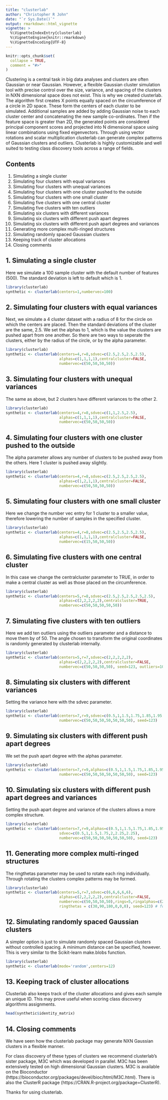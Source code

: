 ```yaml
---
title: "clusterlab"
author: "Christopher R John"
date: "`r Sys.Date()`"
output: rmarkdown::html_vignette
vignette: >
  %\VignetteIndexEntry{clusterlab}
  %\VignetteEngine{knitr::rmarkdown}
  %\VignetteEncoding{UTF-8}
---
```


```r
knitr::opts_chunk$set(
  collapse = TRUE,
  comment = "#>"
)
```

Clustering is a central task in big data analyses and clusters are often Gaussian or near Gaussian. However, a flexible Gaussian cluster simulation tool with precise control over the size, variance, and spacing of the clusters in NXN dimensional space does not exist. This is why we created clusterlab. The algorithm first creates X points equally spaced on the circumference of a circle in 2D space. These form the centers of each cluster to be simulated. Additional samples are added by adding Gaussian noise to each cluster center and concatenating the new sample co-ordinates. Then if the feature space is greater than 2D, the generated points are considered principal component scores and projected into N dimensional space using linear combinations using fixed eigenvectors. Through using vector rotations and scalar multiplication clusterlab can generate complex patterns of Gaussian clusters and outliers. Clusterlab is highly customizable and well suited to testing class discovery tools across a range of fields.

## Contents

1. Simulating a single cluster
2. Simulating four clusters with equal variances
3. Simulating four clusters with unequal variances
4. Simulating four clusters with one cluster pushed to the outside
5. Simulating four clusters with one small cluster
6. Simulating five clusters with one central cluster
7. Simulating five clusters with ten outliers
8. Simulating six clusters with different variances
9. Simulating six clusters with different push apart degrees
10. Simulating six clusters with different push apart degrees and variances
11. Generating more complex multi-ringed structures
12. Simulating randomly spaced Gaussian clusters
13. Keeping track of cluster allocations
14. Closing comments

## 1. Simulating a single cluster

Here we simulate a 100 sample cluster with the default number of features (500). The standard deviation is left to default which is 1.

```r
library(clusterlab)
synthetic <- clusterlab(centers=1,numbervec=100)
```

## 2. Simulating four clusters with equal variances

Next, we simulate a 4 cluster dataset with a radius of 8 for the circle on which the centers are placed. Then the standard deviations of the cluster are the same, 2.5. We set the alphas to 1, which is the value the clusters are pushed apart from one another. So there are two ways to seperate the clusters, either by the radius of the circle, or by the alpha parameter.

```r
library(clusterlab)
synthetic <- clusterlab(centers=4,r=8,sdvec=c(2.5,2.5,2.5,2.5),   
                        alphas=c(1,1,1,1),centralcluster=FALSE,   
                        numbervec=c(50,50,50,50))
```

## 3. Simulating four clusters with unequal variances

The same as above, but 2 clusters have different variances to the other 2.

```r
library(clusterlab)
synthetic <- clusterlab(centers=4,r=8,sdvec=c(1,1,2.5,2.5),   
                        alphas=c(1,1,1,1),centralcluster=FALSE,   
                        numbervec=c(50,50,50,50))
```

## 4. Simulating four clusters with one cluster pushed to the outside

The alpha parameter allows any number of clusters to be pushed away from the others. Here 1 cluster is pushed away slightly.

```r
library(clusterlab)
synthetic <- clusterlab(centers=4,r=8,sdvec=c(2.5,2.5,2.5,2.5),   
                        alphas=c(1,2,1,1),centralcluster=FALSE,   
                        numbervec=c(50,50,50,50))
```

## 5. Simulating four clusters with one small cluster

Here we change the number vec entry for 1 cluster to a smaller value, therefore lowering the number of samples in the specified cluster.

```r
library(clusterlab)
synthetic <- clusterlab(centers=4,r=8,sdvec=c(2.5,2.5,2.5,2.5),   
                        alphas=c(1,1,1,1),centralcluster=FALSE,   
                        numbervec=c(15,50,50,50))
```

## 6. Simulating five clusters with one central cluster

In this case we change the centralcluster parameter to TRUE, in order to make a central cluster as well as those placed on the circumference.

```r
library(clusterlab)
synthetic <- clusterlab(centers=5,r=8,sdvec=c(2.5,2.5,2.5,2.5,2.5),   
                        alphas=c(2,2,2,2,2),centralcluster=TRUE,   
                        numbervec=c(50,50,50,50,50))
```

## 7. Simulating five clusters with ten outliers

Here we add ten outliers using the outliers parameter and a distance to move them by of 50. The angle chosen to transform the original coordinates is randomly generated by clusterlab internally.

```r
library(clusterlab)
synthetic <- clusterlab(centers=5,r=7,sdvec=c(2,2,2,2,2),   
                        alphas=c(2,2,2,2,2),centralcluster=FALSE,   
                        numbervec=c(50,50,50,50), seed=123, outliers=10, outlierdist = 20)
```

## 8. Simulating six clusters with different variances

Setting the variance here with the sdvec parameter.

```r
library(clusterlab)
synthetic <- clusterlab(centers=7,r=9,sdvec=c(0.5,1,1.5,1.75,1.85,1.95,2.05),   
                        numbervec=c(50,50,50,50,50,50,50), seed=123)
```

## 9. Simulating six clusters with different push apart degrees

We set the push apart degree with the alphas parameter.

```r
library(clusterlab)
synthetic <- clusterlab(centers=7,r=9,alphas=c(0.5,1,1.5,1.75,1.85,1.95,2.05),   
                        numbervec=c(50,50,50,50,50,50,50), seed=123)
```

## 10. Simulating six clusters with different push apart degrees and variances

Setting the push apart degree and variance of the clusters allows a more complex structure.

```r
library(clusterlab)
synthetic <- clusterlab(centers=7,r=9,alphas=c(0.5,1,1.5,1.75,1.85,1.95,2.05), 
                        sdvec=c(0.5,1,1.5,1.75,2,2.25,2.25),
                        numbervec=c(50,50,50,50,50,50,50), seed=123)
```

## 11. Generating more complex multi-ringed structures

The ringthetas parameter may be used to rotate each ring individually. Through rotating the clusters complex patterns may be formed.

```r
library(clusterlab)
synthetic <- clusterlab(centers=5,r=7,sdvec=c(6,6,6,6,6),   
                        alphas=c(2,2,2,2,2),centralcluster=FALSE,   
                        numbervec=c(50,50,50,50),rings=5,ringalphas=c(2,4,6,8,10,12), 
                        ringthetas = c(30,90,180,0,0,0), seed=123) # for a six cluster solution)
```

## 12. Simulating randomly spaced Gaussian clusters

A simpler option is just to simulate randomly spaced Gaussian clusters without controlled spacing. A minimum distance can be specified, however. This is very similar to the Scikit-learn make.blobs function.

```r
library(clusterlab)
synthetic <- clusterlab(mode='random',centers=12)
```

## 13. Keeping track of cluster allocations

Clusterlab also keeps track of the cluster allocations and gives each sample an unique ID. This may prove useful when scoring class discovery algorithms assignments.

```r
head(synthetic$identity_matrix)
```

## 14. Closing comments

We have seen how the clusterlab package may generate NXN Gaussian clusters in a flexible manner.

For class discovery of these types of clusters we recommend clusterlab's sister package, M3C which was developed in parallel. M3C has been extensively tested on high dimensional Gaussian clusters. M3C is available on the Bioconductor (https://bioconductor.org/packages/devel/bioc/html/M3C.html). There is also the ClusterR package (https://CRAN.R-project.org/package=ClusterR).

Thanks for using clusterlab.